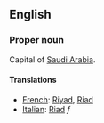 ==English==

===Proper noun===

Capital of [[Saudi Arabia]].

====Translations====

*[[French]]: [[Riyad]], [[Riad]]
*[[Italian]]: [[Riad]] ''f''